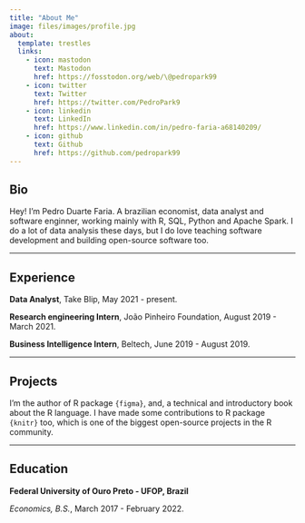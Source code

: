 ```yaml
---
title: "About Me"
image: files/images/profile.jpg
about:
  template: trestles
  links:
    - icon: mastodon
      text: Mastodon
      href: https://fosstodon.org/web/\@pedropark99
    - icon: twitter
      text: Twitter
      href: https://twitter.com/PedroPark9
    - icon: linkedin
      text: LinkedIn
      href: https://www.linkedin.com/in/pedro-faria-a68140209/
    - icon: github
      text: Github
      href: https://github.com/pedropark99
---
```

 
## Bio
Hey! I'm Pedro Duarte Faria. A brazilian economist, data analyst and software enginner, working mainly with R, SQL, Python and Apache Spark. I do a lot of data analysis these days, but I do love teaching software development and building open-source software too.

-----------------------------------------------------------------------------------------------------------------------------------

## Experience

**Data Analyst**,
Take Blip, May 2021 - present.

**Research engineering Intern**,
João Pinheiro Foundation, August 2019 - March 2021.

**Business Intelligence Intern**,
Beltech, June 2019 - August 2019.

-----------------------------------------------------------------------------------------------------------------------------------

## Projects

I'm the author of R package `{figma}`, and, a technical and introductory book about the R language. I have made some contributions to R package `{knitr}` too, which is one of the biggest open-source projects in the R community.

-----------------------------------------------------------------------------------------------------------------------------------

## Education

**Federal University of Ouro Preto - UFOP, Brazil**

*Economics, B.S.*, March 2017 - February 2022.

